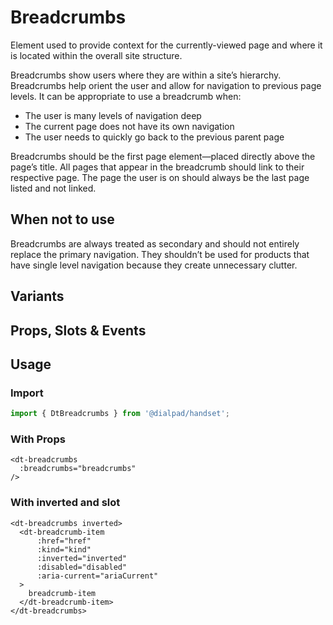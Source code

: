 
# Breadcrumbs

<Subtitle>
Element used to provide context for the currently-viewed page and where it is located within the overall site structure.

Breadcrumbs show users where they are within a site’s hierarchy.
Breadcrumbs help orient the user and allow for navigation to previous page levels.
It can be appropriate to use a breadcrumb when:

- The user is many levels of navigation deep
- The current page does not have its own navigation
- The user needs to quickly go back to the previous parent page

Breadcrumbs should be the first page element—placed directly above the page’s title.
All pages that appear in the breadcrumb should link to their respective page.
The page the user is on should always be the last page listed and not linked.

</Subtitle>

## When not to use

Breadcrumbs are always treated as secondary and should not entirely replace the primary navigation.
They shouldn’t be used for products that have single level navigation because they create unnecessary clutter.

<Canvas>
  <Story id="elements-breadcrumbs--default" />
</Canvas>

## Variants

<Canvas>
  <Story id="elements-breadcrumbs--variants" />
</Canvas>

## Props, Slots & Events

<ArgsTable of={DtBreadcrumbs} />

## Usage

### Import

```jsx
import { DtBreadcrumbs } from '@dialpad/handset';
```

### With Props

```vue
<dt-breadcrumbs
  :breadcrumbs="breadcrumbs"
/>
```

### With inverted and slot

```vue
<dt-breadcrumbs inverted>
  <dt-breadcrumb-item
      :href="href"
      :kind="kind"
      :inverted="inverted"
      :disabled="disabled"
      :aria-current="ariaCurrent"
  >
    breadcrumb-item
  </dt-breadcrumb-item>
</dt-breadcrumbs>

```
